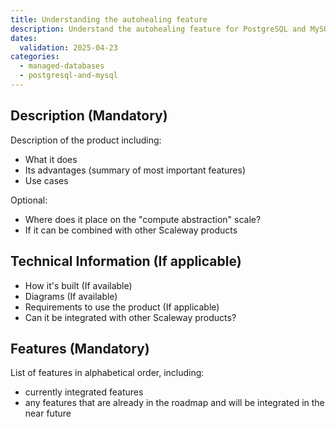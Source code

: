 ```yaml
---
title: Understanding the autohealing feature
description: Understand the autohealing feature for PostgreSQL and MySQL databases.
dates:
  validation: 2025-04-23
categories:
  - managed-databases
  - postgresql-and-mysql
---
```


## Description (Mandatory)

Description of the product including:

  - What it does
  - Its advantages (summary of most important features)
  - Use cases

  Optional:
  - Where does it place on the "compute abstraction" scale?
  - If it can be combined with other Scaleway products

## Technical Information (If applicable)

  - How it's built (If available)
  - Diagrams (If available)
  - Requirements to use the product (If applicable)
  - Can it be integrated with other Scaleway products?

## Features (Mandatory)

List of features in alphabetical order, including:
  - currently integrated features
  - any features that are already in the roadmap and will be integrated in the near future



